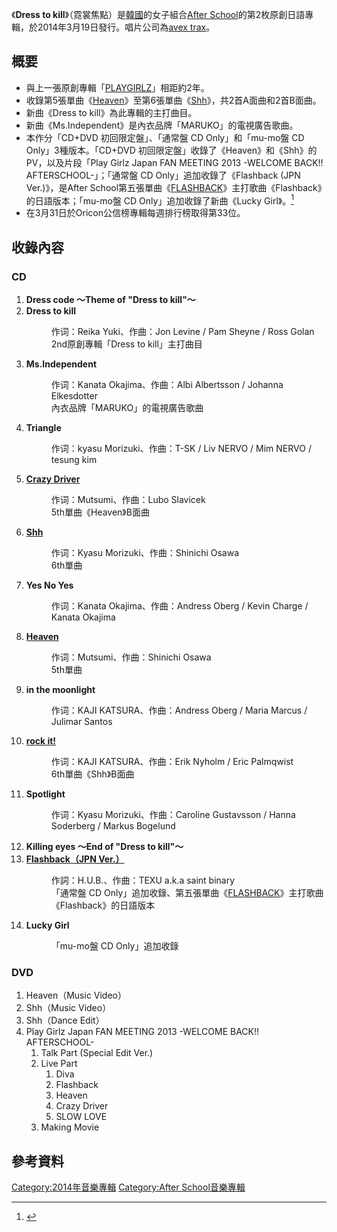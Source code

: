 
{{Infobox Album
| Name = Dress to kill
| Cover = 
| Artist = [[After_School|After School]]
| Type = 專輯
| Released = 2014年3月19日
| Recorded = 2013-2014年
| Genre = [[J-POP|J-POP]]
| Length =
| Label = [[avex_trax|avex trax]]
| Producer = 
| Certification  = 
| Chart position = * 週榜最高排名第33位<small>（[[Oricon公信榜|Oricon]]）</small> 
| Reviews = 
| Last album            = [[PLAYGIRLZ|PLAYGIRLZ]]<br />（2012年）
| This album            = '''Dress to kill'''<br />（2014年）
| Next album            = 
| Misc           = 
{{Singles
 | Name          = Dress to kill
 | Type          = 錄音室專輯
 | Single 1      = [[Heaven_(After_School單曲)|Heaven]]
 | Single 1 date = 2013年10月2日
 | Single 2      = [[Shh_(After_School單曲)|Shh]]
 | Single 2 date = 2014年1月29日
}}
}}

《'''Dress to kill'''》（霓裳焦點）是[[韓國|韓國]]的女子組合[[After_School|After School]]的第2枚原創日語專輯，於2014年3月19日發行。唱片公司為[[avex_trax|avex trax]]。

== 概要 ==
* 與上一張原創專輯「[[PLAYGIRLZ|PLAYGIRLZ]]」相距約2年。
* 收錄第5張單曲《[[Heaven_(After_School單曲)|Heaven]]》至第6張單曲《[[Shh_(After_School單曲)|Shh]]》，共2首A面曲和2首B面曲。
* 新曲《Dress to kill》為此專輯的主打曲目。
* 新曲《Ms.Independent》是內衣品牌「MARUKO」的電視廣告歌曲。
* 本作分「CD+DVD 初回限定盤」、「通常盤 CD Only」和「mu-mo盤 CD Only」3種版本。「CD+DVD 初回限定盤」收錄了《Heaven》和《Shh》的PV，以及片段「Play Girlz Japan FAN MEETING 2013 -WELCOME BACK!! AFTERSCHOOL-」；「通常盤 CD Only」追加收錄了《Flashback (JPN Ver.)》，是After School第五張單曲《[[FLASHBACK|FLASHBACK]]》主打歌曲《Flashback》的日語版本；「mu-mo盤 CD Only」追加收錄了新曲《Lucky Girl》。<ref>{{Cite web | url= http://news.ameba.jp/20140319-244/ | title= 新アルバムに注目!　メンバーのDress to killなファッションは？ | date= 2014年3月19日 | publisher= ameba | language= ja | accessdate= 2014年6月25日 | archive-date= 2016年3月5日 | archive-url= https://web.archive.org/web/20160305071206/http://news.ameba.jp/20140319-244/ | dead-url= no }}</ref>
* 在3月31日於Oricon公信榜專輯每週排行榜取得第33位。

==收錄內容==
===CD===
# '''Dress code ～Theme of "Dress to kill"～'''
# '''Dress to kill'''
#:作词：Reika Yuki、作曲：Jon Levine / Pam Sheyne / Ross Golan
#:2nd原創專輯「Dress to kill」主打曲目
# '''Ms.Independent'''
#:作词：Kanata Okajima、作曲：Albi Albertsson / Johanna Elkesdotter
#:內衣品牌「MARUKO」的電視廣告歌曲
# '''Triangle'''
#:作词：kyasu Morizuki、作曲：T-SK / Liv NERVO / Mim NERVO / tesung kim
# '''[[Heaven_(After_School單曲)|Crazy Driver]]'''
#:作词：Mutsumi、作曲：Lubo Slavicek
#:5th單曲《Heaven》B面曲
# '''[[Shh_(After_School單曲)|Shh]]'''
#:作词：Kyasu Morizuki、作曲：Shinichi Osawa
#:6th單曲
# '''Yes No Yes'''
#:作词：Kanata Okajima、作曲：Andress Oberg / Kevin Charge / Kanata Okajima
# '''[[Heaven_(After_School單曲)|Heaven]]'''
#:作词：Mutsumi、作曲：Shinichi Osawa
#:5th單曲
# '''in the moonlight'''
#:作词：KAJI KATSURA、作曲：Andress Oberg / Maria Marcus / Julimar Santos
# '''[[Shh_(After_School單曲)|rock it!]]'''
#:作词：KAJI KATSURA、作曲：Erik Nyholm / Eric Palmqwist
#:6th單曲《Shh》B面曲
# '''Spotlight'''
#:作词：Kyasu Morizuki、作曲：Caroline Gustavsson / Hanna Soderberg / Markus Bogelund
# '''Killing eyes ～End of "Dress to kill"～'''
# '''[[FLASHBACK|Flashback（JPN Ver.）]]'''
#:作詞：H.U.B.、作曲：TEXU a.k.a saint binary
#:「通常盤 CD Only」追加收錄、第五張單曲《[[FLASHBACK|FLASHBACK]]》主打歌曲《Flashback》的日語版本
# '''Lucky Girl'''
#:「mu-mo盤 CD Only」追加收錄

===DVD===
# Heaven（Music Video）
# Shh（Music Video）
# Shh（Dance Edit）
# Play Girlz Japan FAN MEETING 2013 -WELCOME BACK!! AFTERSCHOOL- 
## Talk Part (Special Edit Ver.)
## Live Part
### Diva
### Flashback
### Heaven
### Crazy Driver
### SLOW LOVE
## Making Movie
==參考資料==
{{reflist}}

{{After School}}
{{DEFAULTSORT:Dress to kill}}
[[Category:2014年音樂專輯|Category:2014年音樂專輯]]
[[Category:After_School音樂專輯|Category:After School音樂專輯]]